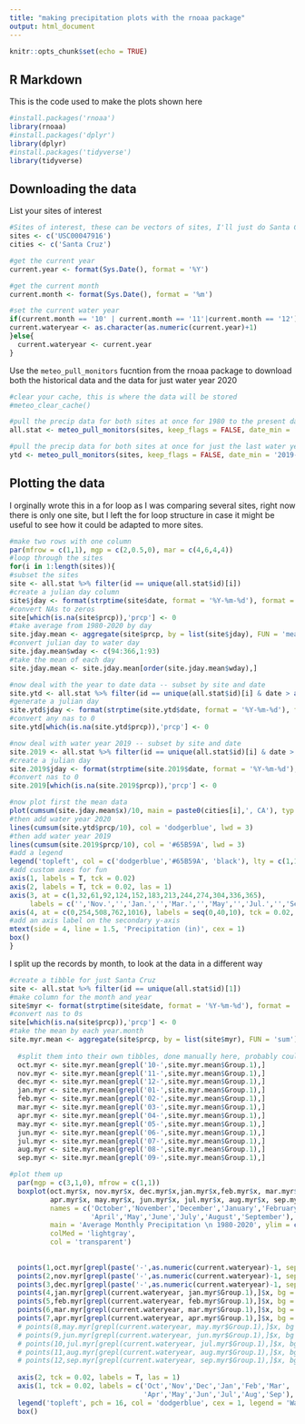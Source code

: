```yaml
---
title: "making precipitation plots with the rnoaa package"
output: html_document
---
```


```r
knitr::opts_chunk$set(echo = TRUE)
```

## R Markdown

This is the code used to make the plots shown here
```r
#install.packages('rnoaa')
library(rnoaa)
#install.packages('dplyr')
library(dplyr)
#install.packages('tidyverse')
library(tidyverse)


```

## Downloading the data

List your sites of interest
```r
#Sites of interest, these can be vectors of sites, I'll just do Santa Cruz here
sites <- c('USC00047916')
cities <- c('Santa Cruz')

#get the current year
current.year <- format(Sys.Date(), format = '%Y')

#get the current month
current.month <- format(Sys.Date(), format = '%m')

#set the current water year
if(current.month == '10' | current.month == '11'|current.month == '12'){
current.wateryear <- as.character(as.numeric(current.year)+1)
}else{
  current.wateryear <- current.year
}
```

Use the `meteo_pull_monitors` fucntion from the rnoaa package to download both the historical data and the data for just water year 2020
```r

#clear your cache, this is where the data will be stored
#meteo_clear_cache()

#pull the precip data for both sites at once for 1980 to the present day
all.stat <- meteo_pull_monitors(sites, keep_flags = FALSE, date_min = '1980-10-01', date_max = Sys.Date(), var = 'PRCP')

#pull the precip data for both sites at once for just the last water year -- sort of redundant but keeps it cleaner I think
ytd <- meteo_pull_monitors(sites, keep_flags = FALSE, date_min = '2019-10-01', date_max = Sys.Date(), var = 'PRCP')

```

## Plotting the data

I orginally wrote this in a for loop as I was comparing several sites, right now there is only one site, but I left the for loop structure in case it might be useful to see how it could be adapted to more sites.

```r

#make two rows with one column
par(mfrow = c(1,1), mgp = c(2,0.5,0), mar = c(4,6,4,4))
#loop through the sites
for(i in 1:length(sites)){
#subset the sites
site <- all.stat %>% filter(id == unique(all.stat$id)[i])
#create a julian day column
site$jday <- format(strptime(site$date, format = '%Y-%m-%d'), format = '%j')
#convert NAs to zeros
site[which(is.na(site$prcp)),'prcp'] <- 0
#take average from 1980-2020 by day
site.jday.mean <- aggregate(site$prcp, by = list(site$jday), FUN = 'mean')
#convert julian day to water day
site.jday.mean$wday <- c(94:366,1:93)
#take the mean of each day
site.jday.mean <- site.jday.mean[order(site.jday.mean$wday),]

#now deal with the year to date data -- subset by site and date
site.ytd <- all.stat %>% filter(id == unique(all.stat$id)[i] & date > as.POSIXct('2019-10-01'))
#generate a julian day
site.ytd$jday <- format(strptime(site.ytd$date, format = '%Y-%m-%d'), format = '%j')
#convert any nas to 0
site.ytd[which(is.na(site.ytd$prcp)),'prcp'] <- 0

#now deal with water year 2019 -- subset by site and date
site.2019 <- all.stat %>% filter(id == unique(all.stat$id)[i] & date > as.POSIXct('2018-10-01') & date <= as.POSIXct('2019-10-01'))
#create a julian day
site.2019$jday <- format(strptime(site.2019$date, format = '%Y-%m-%d'), format = '%j')
#convert nas to 0
site.2019[which(is.na(site.2019$prcp)),'prcp'] <- 0

#now plot first the mean data
plot(cumsum(site.jday.mean$x)/10, main = paste0(cities[i],', CA'), typ = 'l', lwd = 3, ylim = c(0,1000), las = 1, xlab = 'Water Day', ylab = 'Precipitation (mm)', axes = F)
#then add water year 2020
lines(cumsum(site.ytd$prcp/10), col = 'dodgerblue', lwd = 3)
#then add water year 2019
lines(cumsum(site.2019$prcp/10), col = '#65B59A', lwd = 3)
#add a legend 
legend('topleft', col = c('dodgerblue','#65B59A', 'black'), lty = c(1,1,1), lwd = c(3,3,3), bty = 'n', legend = c(paste('WY-2020 (through ',Sys.Date(),')',sep = ''),'WY-2019', 'Average'))
#add custom axes for fun
axis(1, labels = T, tck = 0.02)
axis(2, labels = T, tck = 0.02, las = 1)
axis(3, at = c(1,32,61,92,124,152,183,213,244,274,304,336,365), 
     labels = c('','Nov.','','Jan.','','Mar.','','May','','Jul.','','Sep.',''), tck = 0.02)
axis(4, at = c(0,254,508,762,1016), labels = seq(0,40,10), tck = 0.02, las = 1)
#add an axis label on the secondary y-axis
mtext(side = 4, line = 1.5, 'Precipitation (in)', cex = 1)
box()
}
```

I split up the records by month, to look at the data in a different way

```r

#create a tibble for just Santa Cruz
site <- all.stat %>% filter(id == unique(all.stat$id)[1])
#make column for the month and year  
site$myr <- format(strptime(site$date, format = '%Y-%m-%d'), format = '%m-%Y')
#convert nas to 0s  
site[which(is.na(site$prcp)),'prcp'] <- 0
#take the mean by each year.month  
site.myr.mean <- aggregate(site$prcp, by = list(site$myr), FUN = 'sum')
  
  #split them into their own tibbles, done manually here, probably could improve with an lapply     function
  oct.myr <- site.myr.mean[grepl('10-',site.myr.mean$Group.1),]
  nov.myr <- site.myr.mean[grepl('11-',site.myr.mean$Group.1),]
  dec.myr <- site.myr.mean[grepl('12-',site.myr.mean$Group.1),]
  jan.myr <- site.myr.mean[grepl('01-',site.myr.mean$Group.1),]
  feb.myr <- site.myr.mean[grepl('02-',site.myr.mean$Group.1),]
  mar.myr <- site.myr.mean[grepl('03-',site.myr.mean$Group.1),]
  apr.myr <- site.myr.mean[grepl('04-',site.myr.mean$Group.1),]
  may.myr <- site.myr.mean[grepl('05-',site.myr.mean$Group.1),]
  jun.myr <- site.myr.mean[grepl('06-',site.myr.mean$Group.1),]
  jul.myr <- site.myr.mean[grepl('07-',site.myr.mean$Group.1),]
  aug.myr <- site.myr.mean[grepl('08-',site.myr.mean$Group.1),]
  sep.myr <- site.myr.mean[grepl('09-',site.myr.mean$Group.1),]

#plot them up
  par(mgp = c(3,1,0), mfrow = c(1,1))
  boxplot(oct.myr$x, nov.myr$x, dec.myr$x,jan.myr$x,feb.myr$x, mar.myr$x,
          apr.myr$x, may.myr$x, jun.myr$x, jul.myr$x, aug.myr$x, sep.myr$x,
          names = c('October','November','December','January','February','March',
                    'April','May','June','July','August','September'), las = 1, axes = F,
          main = 'Average Monthly Precipitation \n 1980-2020', ylim = c(0,5000), ylab = 'Precipitation (mm)',
          colMed = 'lightgray',
          col = 'transparent')
  
  
  points(1,oct.myr[grepl(paste('-',as.numeric(current.wateryear)-1, sep = '') , oct.myr$Group.1),]$x, bg = 'dodgerblue', pch = 21, cex = 1.5)
  points(2,nov.myr[grepl(paste('-',as.numeric(current.wateryear)-1, sep = '') , nov.myr$Group.1),]$x, bg = 'dodgerblue', pch = 21, cex = 1.5)
  points(3,dec.myr[grepl(paste('-',as.numeric(current.wateryear)-1, sep = '') , dec.myr$Group.1),]$x, bg = 'dodgerblue', pch = 21, cex = 1.5)
  points(4,jan.myr[grepl(current.wateryear, jan.myr$Group.1),]$x, bg = 'dodgerblue', pch = 21, cex = 1.5)
  points(5,feb.myr[grepl(current.wateryear, feb.myr$Group.1),]$x, bg = 'dodgerblue', pch = 21, cex = 1.5)
  points(6,mar.myr[grepl(current.wateryear, mar.myr$Group.1),]$x, bg = 'dodgerblue', pch = 21, cex = 1.5)
  points(7,apr.myr[grepl(current.wateryear, apr.myr$Group.1),]$x, bg = 'dodgerblue', pch = 21, cex = 1.5)
  # points(8,may.myr[grepl(current.wateryear, may.myr$Group.1),]$x, bg = 'dodgerblue', pch = 21, cex = 1.5)
  # points(9,jun.myr[grepl(current.wateryear, jun.myr$Group.1),]$x, bg = 'dodgerblue', pch = 21, cex = 1.5)
  # points(10,jul.myr[grepl(current.wateryear, jul.myr$Group.1),]$x, bg = 'dodgerblue', pch = 21, cex = 1.5)
  # points(11,aug.myr[grepl(current.wateryear, aug.myr$Group.1),]$x, bg = 'dodgerblue', pch = 21, cex = 1.5)
  # points(12,sep.myr[grepl(current.wateryear, sep.myr$Group.1),]$x, bg = 'dodgerblue', pch = 21, cex = 1.5)
  
  axis(2, tck = 0.02, labels = T, las = 1)
  axis(1, tck = 0.02, labels = c('Oct','Nov','Dec','Jan','Feb','Mar',
                                 'Apr','May','Jun','Jul','Aug','Sep'), at = c(1:12))
  legend('topleft', pch = 16, col = 'dodgerblue', cex = 1, legend = 'Water Year-2020', bty = 'n')
  box()
```
